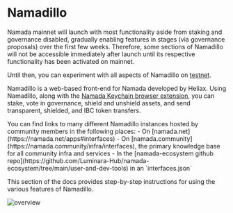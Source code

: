 
# Namadillo

<Callout type='info'>
Namada mainnet will launch with most functionality aside from staking and governance disabled, gradually enabling features in stages (via governance proposals) over the first 
few weeks. Therefore, some sections of Namadillo will not be accessible immediately after launch until its respective functionality has been activated on mainnet.  

Until then, you can experiment with all aspects of Namadillo on [testnet](../networks/testnets.mdx).
</Callout>

Namadillo is a web-based front-end for Namada developed by Heliax. Using Namadillo, along with the [Namada Keychain browser extension](./wallet/web-wallet.mdx), 
you can stake, vote in governance, shield and unshield assets, and send transparent, shielded, and IBC token transfers.  

<Callout emoji='😎'>
You can find links to many different Namadillo instances hosted by community members in the following places:
- On [namada.net](https://namada.net/apps#interfaces)
- On [namada.community](https://namada.community/infra/interfaces), the primary knowledge base for all community infra and services
- In the [namada-ecosystem github repo](https://github.com/Luminara-Hub/namada-ecosystem/tree/main/user-and-dev-tools) in an `interfaces.json`
</Callout>

This section of the docs provides step-by-step instructions for using the various features of Namadillo.  

![overview](../../public/images/namadillo/overview.png)
